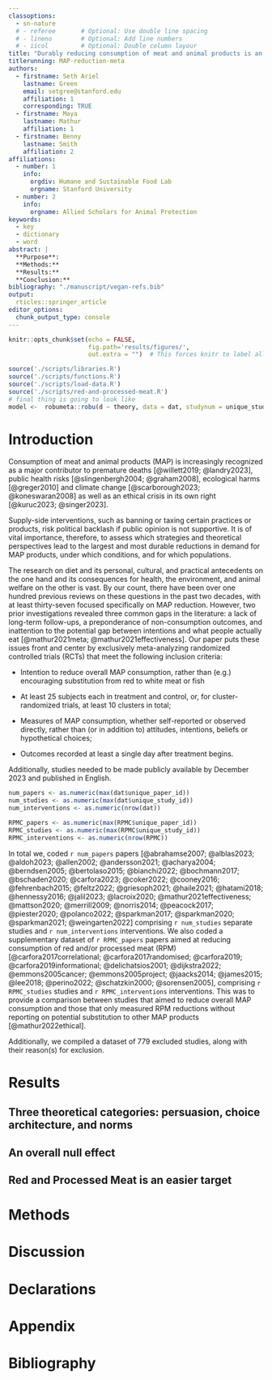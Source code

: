 ```yaml
---
classoptions: 
  - sn-nature      
  # - referee       # Optional: Use double line spacing 
  # - lineno        # Optional: Add line numbers
  # - iicol         # Optional: Double column layour
title: "Durably reducing consumption of meat and animal products is an unsolved problem: results from a meta-analysis"
titlerunning: MAP-reduction-meta
authors: 
  - firstname: Seth Ariel
    lastname: Green
    email: setgree@stanford.edu
    affiliation: 1
    corresponding: TRUE
  - firstname: Maya 
    lastname: Mathur
    affiliation: 1
  - firstname: Benny
    lastname: Smith 
    affiliation: 2
affiliations:
  - number: 1
    info:
      orgdiv: Humane and Sustainable Food Lab
      orgname: Stanford University
  - number: 2
    info:
      orgname: Allied Scholars for Animal Protection 
keywords:
  - key
  - dictionary
  - word
abstract: |
  **Purpose**: 
  **Methods:** 
  **Results:** 
  **Conclusion:**
bibliography: "./manuscript/vegan-refs.bib"
output: 
  rticles::springer_article
editor_options: 
  chunk_output_type: console
---
```


```r
knitr::opts_chunk$set(echo = FALSE,
                      fig.path='results/figures/',
                      out.extra = "")  # This forces knitr to label all figures.

source('./scripts/libraries.R')
source('./scripts/functions.R')
source('./scripts/load-data.R')
source('./scripts/red-and-processed-meat.R')
# final thing is going to look like
model <-  robumeta::robu(d ~ theory, data = dat, studynum = unique_study_id, var.eff.size = var_d, modelweights = "HIER")
```

# Introduction {#sec1}

Consumption of meat and animal products (MAP) is increasingly recognized as a major contributor to premature deaths [@willett2019; @landry2023], public health risks [@slingenbergh2004; @graham2008], ecological harms [@greger2010] and climate change [@scarborough2023; @koneswaran2008] as well as an ethical crisis in its own right [@kuruc2023; @singer2023].

Supply-side interventions, such as banning or taxing certain practices or products, risk political backlash if public opinion is not supportive.
It is of vital importance, therefore, to assess which strategies and theoretical perspectives lead to the largest and most durable reductions in demand for MAP products, under which conditions, and for which populations.

The research on diet and its personal, cultural, and practical antecedents on the one hand and its consequences for health, the environment, and animal welfare on the other is vast.
By our count, there have been over one hundred previous reviews on these questions in the past two decades, with at least thirty-seven focused specifically on MAP reduction.
However, two prior investigations revealed three common gaps in the literature: a lack of long-term follow-ups, a preponderance of non-consumption outcomes, and inattention to the potential gap between intentions and what people actually eat [@mathur2021meta; @mathur2021effectiveness].
Our paper puts these issues front and center by exclusively meta-analyzing randomized controlled trials (RCTs) that meet the following inclusion criteria:

-   Intention to reduce overall MAP consumption, rather than (e.g.) encouraging substitution from red to white meat or fish

-   At least 25 subjects each in treatment and control, or, for cluster-randomized trials, at least 10 clusters in total;

-   Measures of MAP consumption, whether self-reported or observed directly, rather than (or in addition to) attitudes, intentions, beliefs or hypothetical choices;

-   Outcomes recorded at least a single day after treatment begins.

Additionally, studies needed to be made publicly available by December 2023 and published in English.

```r
num_papers <- as.numeric(max(dat$unique_paper_id))
num_studies <- as.numeric(max(dat$unique_study_id))
num_interventions <- as.numeric(nrow(dat))

RPMC_papers <- as.numeric(max(RPMC$unique_paper_id))
RPMC_studies <- as.numeric(max(RPMC$unique_study_id))
RPMC_interventions <- as.numeric(nrow(RPMC))
```

In total we, coded `r num_papers` papers [@abrahamse2007; @alblas2023; @aldoh2023; @allen2002; @andersson2021; @acharya2004; @berndsen2005; @bertolaso2015; @bianchi2022; @bochmann2017; @bschaden2020; @carfora2023; @coker2022; @cooney2016; @fehrenbach2015; @feltz2022; @griesoph2021; @haile2021; @hatami2018; @hennessy2016; @jalil2023; @lacroix2020; @mathur2021effectiveness; @mattson2020; @merrill2009; @norris2014; @peacock2017; @piester2020; @polanco2022; @sparkman2017; @sparkman2020; @sparkman2021; @weingarten2022] comprising `r num_studies` separate studies and `r num_interventions` interventions.
We also coded a supplementary dataset of `r RPMC_papers` papers aimed at reducing consumption of red and/or processed meat (RPM) [@carfora2017correlational; @carfora2017randomised; @carfora2019; @carfora2019informational; @delichatsios2001; @dijkstra2022; @emmons2005cancer; @emmons2005project; @jaacks2014; @james2015; @lee2018; @perino2022; @schatzkin2000; @sorensen2005], comprising `r RPMC_studies` studies and `r RPMC_interventions` interventions.
This was to provide a comparison between studies that aimed to reduce overall MAP consumption and those that only measured RPM reductions without reporting on potential substitution to other MAP products [@mathur2022ethical].

Additionally, we compiled a dataset of 779 excluded studies, along with their reason(s) for exclusion.

# Results {#sec2}

## Three theoretical categories: persuasion, choice architecture, and norms

## An overall null effect

## Red and Processed Meat is an easier target

# Methods {#sec3}

# Discussion {#sec4}

\backmatter

\bmhead{Supplementary information}

\bmhead{Acknowledgments}

# Declarations {.unnumbered}

# Appendix {#secA1}

# Bibliography
